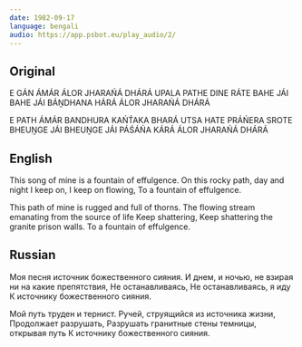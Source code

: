```yaml
---
date: 1982-09-17
language: bengali
audio: https://app.psbot.eu/play_audio/2/
---
```


## Original

E GÁN ÁMÁR ÁLOR JHARAŃÁ DHÁRÁ
UPALA PATHE DINE RÁTE
BAHE JÁI
BAHE JÁI BÁṊDHANA HÁRÁ
ÁLOR JHARAŃÁ DHÁRÁ

E PATH ÁMÁR BANDHURA KAŃT́AKA BHARÁ
UTSA HATE PRÁŃERA SROTE
BHEUṊGE JÁI
BHEUṊGE JÁI PÁŚÁŃA KÁRÁ
ÁLOR JHARAŃÁ DHÁRÁ

## English

This song of mine is a fountain of effulgence.
On this rocky path, day and night
I keep on,
I keep on flowing,
To a fountain of effulgence.

This path of mine is rugged and full of thorns.
The flowing stream emanating from the source of life
Keep shattering,
Keep shattering the granite prison walls.
To a fountain of effulgence.

## Russian

Моя песня источник божественного сияния.
И днем, и ночью, не взирая ни на какие препятствия,
Не останавливаясь,
Не останавливаясь, я иду
К источнику божественного сияния.

Мой путь труден и тернист.
Ручей, струящийся из источника жизни,
Продолжает разрушать,
Разрушать гранитные стены темницы, открывая путь
К источнику божественного сияния.
